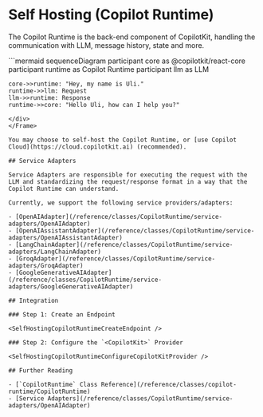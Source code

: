 
# Self Hosting (Copilot Runtime)

The Copilot Runtime is the back-end component of CopilotKit, handling the communication with LLM, message history, state and more.

<Frame>
  <div className="w-full pb-4">
  ```mermaid
  sequenceDiagram
    participant core as @copilotkit/react-core
    participant runtime as Copilot Runtime
    participant llm as LLM

    core->>runtime: "Hey, my name is Uli."
    runtime->>llm: Request
    llm->>runtime: Response
    runtime->>core: "Hello Uli, how can I help you?"
  ```
  </div>
</Frame>

You may choose to self-host the Copilot Runtime, or [use Copilot Cloud](https://cloud.copilotkit.ai) (recommended).

## Service Adapters

Service Adapters are responsible for executing the request with the LLM and standardizing the request/response format in a way that the Copilot Runtime can understand.

Currently, we support the following service providers/adapters:

- [OpenAIAdapter](/reference/classes/CopilotRuntime/service-adapters/OpenAIAdapter)
- [OpenAIAssistantAdapter](/reference/classes/CopilotRuntime/service-adapters/OpenAIAssistantAdapter)
- [LangChainAdapter](/reference/classes/CopilotRuntime/service-adapters/LangChainAdapter)
- [GroqAdapter](/reference/classes/CopilotRuntime/service-adapters/GroqAdapter)
- [GoogleGenerativeAIAdapter](/reference/classes/CopilotRuntime/service-adapters/GoogleGenerativeAIAdapter)

## Integration

### Step 1: Create an Endpoint

<SelfHostingCopilotRuntimeCreateEndpoint />

### Step 2: Configure the `<CopilotKit>` Provider

<SelfHostingCopilotRuntimeConfigureCopilotKitProvider />

## Further Reading

- [`CopilotRuntime` Class Reference](/reference/classes/copilot-runtime/CopilotRuntime)
- [Service Adapters](/reference/classes/CopilotRuntime/service-adapters/OpenAIAdapter)
